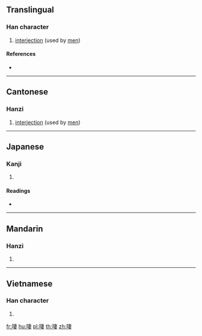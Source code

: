 ==Translingual==

===Han character===
{{Han char|rn=30|rad=口|as=08|sn=11|four=|canj=RJLV|ids=⿰口妻}}

# {{label|mul|Cantonese}} [[interjection]] (used by [[men]])

====References====
* {{Han ref|kx=0196.100|dkj=03830|dj=0417.090|hdz=10639.030|uh=555B|ud=21851}}

----

==Cantonese==

===Hanzi===
{{yue-hanzi|jyut=[[cai1]]|y=chai1}}

# [[interjection]] (used by [[men]])

----

==Japanese==

===Kanji===
{{ja-kanji|grade=|rs=口08}}

# {{defn|lang=ja|sort=口08}}

====Readings====
* {{ja-readings|on=[[さい]] (sai), [[せ]] (se)|kun=[[なめる]] (nameru)}}

----

==Mandarin==

===Hanzi===
{{cmn-hanzi|pin=[[cuì]] ([[cui4]]), [[è]] ([[e4]]), [[yā]] ([[ya1]]), [[yǎ]] ([[ya3]])|wg=ts'ui<sup>4</sup>, o<sup>4</sup>, ya<sup>1</sup>, ya<sup>3</sup>}}

# {{defn|lang=cmn|sort=口08}}

----

==Vietnamese==

===Han character===
{{vi-hantu|[[xê]]|rs=口08}}

# {{defn|lang=vi|sort=口08}}

[[fr:啛]]
[[hu:啛]]
[[pl:啛]]
[[th:啛]]
[[zh:啛]]